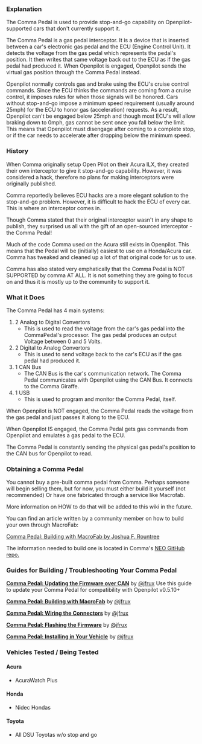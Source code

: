 ===  Explanation ===
The Comma Pedal is used to provide stop-and-go capability on Openpilot-supported cars that don't currently support it. 

The Comma Pedal is a gas pedal interceptor. It is a device that is inserted between a car's electronic gas pedal and the ECU (Engine Control Unit). It detects the voltage from the gas pedal which represents the pedal's position. It then writes that same voltage back out to the ECU as if the gas pedal had produced it. When Openpilot is engaged, Openpilot sends the virtual gas position through the Comma Pedal instead.

Openpilot normally controls gas and brake using the ECU's cruise control commands. Since the ECU thinks the commands are coming from a cruise control, it imposes rules for when those signals will be honored. Cars without stop-and-go impose a minimum speed requirement (usually around 25mph) for the ECU to honor gas (acceleration)  requests.  As a result, Openpilot can't be engaged below 25mph and though most ECU's will allow braking down to 0mph, gas cannot be sent once you fall below the limit. This means that Openpilot must disengage after coming to a complete stop, or if the car needs to accelerate after dropping below the minimum speed.
=== History ===
When Comma originally setup Open Pilot on their Acura ILX, they created their own interceptor to give it stop-and-go capability. However, it was considered a hack, therefore no plans for making interceptors were originally published.

Comma reportedly believes ECU hacks are a more elegant solution to the stop-and-go problem. However, it is difficult to hack the ECU of every car.  This is where an interceptor comes in.

Though Comma stated that their original interceptor wasn't in any shape to publish, they surprised us all with the gift of an open-sourced interceptor - the Comma Pedal! 

Much of the code Comma used on the Acura still exists in Openpilot. This means that the Pedal will be (initially) easiest to use on a Honda/Acura car. Comma has tweaked and cleaned up a lot of that original code for us to use. 

Comma has also stated very emphatically that the Comma Pedal is NOT SUPPORTED by comma AT ALL. It is not something they are going to focus on and thus it is mostly up to the community to support it.

=== What it Does ===
The Comma Pedal has 4 main systems:
# 2 Analog to Digital Convertors
#* This is used to read the voltage from the car's gas pedal into the CommaPedal's processor. The gas pedal produces an output Voltage between 0 and 5 Volts. 
# 2 Digital to Analog Convertors
#* This is used to send voltage back to the car's ECU as if the gas pedal had produced it.
# 1 CAN Bus 
#* The CAN Bus is the car's communication network. The Comma Pedal communicates with Openpilot using the CAN Bus. It connects to the Comma Giraffe.
# 1 USB
#* This is used to program and monitor the Comma Pedal, itself.

When Openpilot is NOT engaged, the Comma Pedal reads the voltage from the gas pedal and just passes it along to the ECU. 

When Openpilot IS engaged, the Comma Pedal gets gas commands from Openpilot and emulates a gas pedal to the ECU. 

The Comma Pedal is constantly sending the physical gas pedal's position to the CAN bus for Openpilot to read.

=== Obtaining a Comma Pedal ===
You cannot buy a pre-built comma pedal from Comma. Perhaps someone will begin selling them, but for now, you must either build it yourself (not recommended) Or have one fabricated through a service like Macrofab. 

More information on HOW to do that will be added to this wiki in the future.

You can find an article written by a community member on how to build your own through MacroFab:

[https://medium.com/@joshuairl/comma-pedal-building-with-macrofab-6328bea791e8 Comma Pedal: Building with MacroFab by Joshua F. Rountree]

The information needed to build one is located in Comma's [https://github.com/commaai/neo/tree/master/pedal NEO GitHub repo.]

=== Guides for Building / Troubleshooting Your Comma Pedal ===

'''[https://medium.com/@jfrux/comma-pedal-updating-the-firmware-over-can-fa438a3cf910 Comma Pedal: Updating the Firmware over CAN]''' by [https://medium.com/@jfrux @jfrux] Use this guide to update your Comma Pedal for compatibility with Openpilot v0.5.10+

'''[https://medium.com/@jfrux/comma-pedal-building-with-macrofab-6328bea791e8 Comma Pedal: Building with MacroFab]''' by [https://medium.com/@jfrux @jfrux]

'''[https://medium.com/@jfrux/comma-pedal-wiring-the-connectors-2a453675de9a Comma Pedal: Wiring the Connectors]''' by [https://medium.com/@jfrux @jfrux]

'''[https://medium.com/@jfrux/flashing-the-comma-pedal-with-ubuntu-a83fb668f6e2 Comma Pedal: Flashing the Firmware]''' by [https://medium.com/@jfrux @jfrux]

'''[https://medium.com/@jfrux/comma-pedal-installing-in-your-vehicle-5f3592eff9ed Comma Pedal: Installing in Your Vehicle]''' by [https://medium.com/@jfrux @jfrux]

=== Vehicles Tested / Being Tested ===
==== Acura ====
* AcuraWatch Plus

==== Honda ====
* Nidec Hondas

==== Toyota ====
* All DSU Toyotas w/o stop and go
